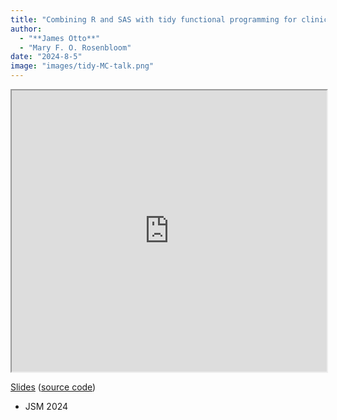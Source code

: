 ```yaml
---
title: "Combining R and SAS with tidy functional programming for clinical trial design"
author: 
  - "**James Otto**"
  - "Mary F. O. Rosenbloom"
date: "2024-8-5"
image: "images/tidy-MC-talk.png"
---
```


<iframe class="slide-deck" src="https://jamesotto852.github.io/JSM-2024/" style="width: 100%; height: 450px">

</iframe>

[Slides](https://jamesotto852.github.io/JSM-2024/){target="_blank" rel="noopener noreferrer"} 
([source code](https://github.com/jamesotto852/JSM-2024){target="_blank" rel="noopener noreferrer"})

<!-- * [JSM 2024](https://ww2.aievolution.com/JSMAnnual/index.cfm?do=ev.viewEv&ev=4126){target="_blank" rel="noopener noreferrer"} -->
* JSM 2024
